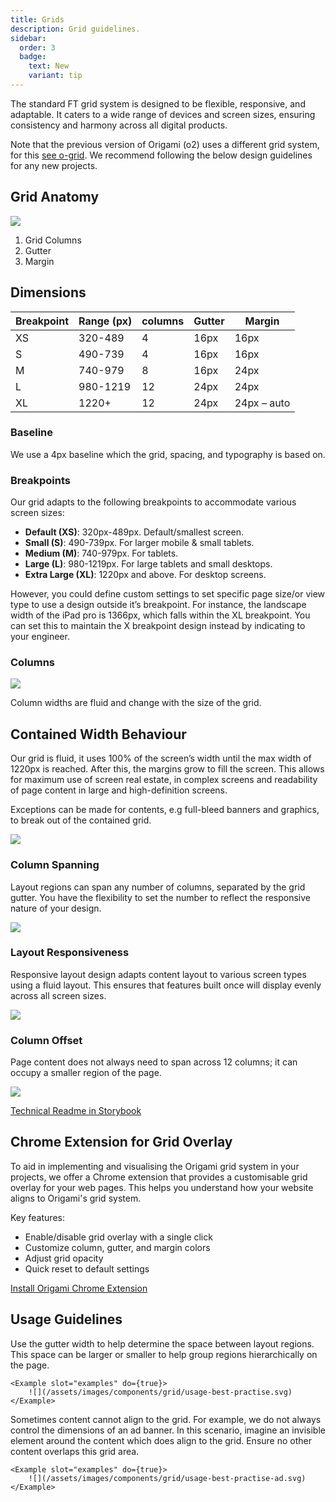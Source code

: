 ```yaml
---
title: Grids
description: Grid guidelines.
sidebar:
  order: 3
  badge:
    text: New
    variant: tip
---
```



The standard FT grid system is designed to be flexible, responsive, and adaptable. It caters to a wide range of devices and screen sizes, ensuring consistency and harmony across all digital products.

Note that the previous version of Origami (o2) uses a different grid system, for this [see o-grid](https://o2-core.origami.ft.com/index.html?path=/docs/components-o-grid-readme--docs&globals=backgrounds:!undefined#grid-dimensions). We recommend following the below design guidelines for any new projects.

## Grid Anatomy

![](/assets/images/components/grid/anatomy.svg)

1. Grid Columns
2. Gutter
3. Margin

## Dimensions

<table>
	<thead>
		<tr>
			<th>Breakpoint</th>
			<th>Range (px)</th>
			<th>columns</th>
			<th>Gutter</th>
			<th>Margin</th>
		</tr>
	</thead>
	<tbody>
		<tr>
			<td>XS</td>
			<td>320-489</td>
			<td>4</td>
			<td>16px</td>
			<td>16px</td>
		</tr>
		<tr>
			<td>S</td>
			<td>490-739</td>
			<td>4</td>
			<td>16px</td>
			<td>16px</td>
		</tr>
		<tr>
			<td>M</td>
			<td>740-979</td>
			<td>8</td>
			<td>16px</td>
			<td>24px</td>
		</tr>
		<tr>
			<td>L</td>
			<td>980-1219</td>
			<td>12</td>
			<td>24px</td>
			<td>24px</td>
		</tr>
		<tr>
			<td>XL</td>
			<td>1220+</td>
			<td>12</td>
			<td>24px</td>
			<td>24px – auto</td>
		</tr>
	</tbody>
</table>

### Baseline

We use a 4px baseline which the grid, spacing, and typography is based on.

### Breakpoints

Our grid adapts to the following breakpoints to accommodate various screen sizes:

- **Default (XS)**: 320px-489px. Default/smallest screen.
- **Small (S)**: 490-739px. For larger mobile & small tablets.
- **Medium (M)**: 740-979px. For tablets.
- **Large (L)**: 980-1219px. For large tablets and small desktops.
- **Extra Large (XL)**: 1220px and above. For desktop screens.

However, you could define custom settings to set specific page size/or view type to use a design outside it’s breakpoint. For instance, the landscape width of the iPad pro is 1366px, which falls within the XL breakpoint. You can set this to maintain the X breakpoint design instead by indicating to your engineer.

### Columns

![](/assets/images/components/grid/columns.svg)

Column widths are fluid and change with the size of the grid.

## Contained Width Behaviour

Our grid is fluid, it uses 100% of the screen’s width until the max width of 1220px is reached. After this, the margins grow to fill the screen. This allows for maximum use of screen real estate, in complex screens and readability of page content in large and high-definition screens.

Exceptions can be made for contents, e.g full-bleed banners and graphics, to break out of the contained grid.

![](/assets/images/components/grid/contained-width.svg)

### Column Spanning

Layout regions can span any number of columns, separated by the grid gutter. You have the flexibility to set the number to reflect the responsive nature of your design.

![](/assets/images/components/grid/column-spanning.svg)

### Layout Responsiveness

Responsive layout design adapts content layout to various screen types using a fluid layout. This ensures that features built once will display evenly across all screen sizes.

![](/assets/images/components/grid/layout-responsiveness.svg)

### Column Offset

Page content does not always need to span across 12 columns; it can occupy a smaller region of the page.

![](/assets/images/components/grid/column-offset.svg)

[Technical Readme in Storybook](https://o3.origami.ft.com/?path=/docs/core-o3-grid--jsx-documentation&globals=backgrounds:!undefined)

## Chrome Extension for Grid Overlay

To aid in implementing and visualising the Origami grid system in your projects, we offer a Chrome extension that provides a customisable grid overlay for your web pages. This helps you understand how your website aligns to Origami's grid system.

Key features:

- Enable/disable grid overlay with a single click
- Customize column, gutter, and margin colors
- Adjust grid opacity
- Quick reset to default settings

[Install Origami Chrome Extension](https://chromewebstore.google.com/detail/origami/dnbpiedepbjomlcddalmifemnmgcailh)

## Usage Guidelines

<Guideline summary="Use gutter width as a basis for vertical rhythm" do={true}>
	<p slot="description">
		Use the gutter width to help determine the space between layout regions. This space can be
		larger or smaller to help group regions hierarchically on the page.
	</p>

	<Example slot="examples" do={true}>
		![](/assets/images/components/grid/usage-best-practise.svg)
	</Example>

</Guideline>

<Guideline
	summary="Align irregular or fixed sized content using invisible regions"
	do={true}>
	<p slot="description">
		Sometimes content cannot align to the grid. For example, we do not always
		control the dimensions of an ad banner. In this scenario, imagine an
		invisible element around the content which does align to the grid. Ensure no
		other content overlaps this grid area.
	</p>

	<Example slot="examples" do={true}>
		![](/assets/images/components/grid/usage-best-practise-ad.svg)
	</Example>

</Guideline>
